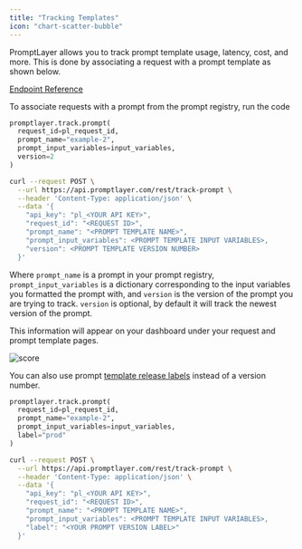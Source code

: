 ```yaml
---
title: "Tracking Templates"
icon: "chart-scatter-bubble"
---
```


PromptLayer allows you to track prompt template usage, latency, cost, and more. This is done by associating a request with a prompt template as shown below.

[Endpoint Reference](/reference/track-prompt)

To associate requests with a prompt from the prompt registry, run the code

<CodeGroup>

```python Python
promptlayer.track.prompt(
  request_id=pl_request_id, 
  prompt_name="example-2",
  prompt_input_variables=input_variables,
  version=2
)
```

```bash REST
curl --request POST \
  --url https://api.promptlayer.com/rest/track-prompt \
  --header 'Content-Type: application/json' \
  --data '{
    "api_key": "pl_<YOUR API KEY>",
    "request_id": "<REQUEST ID>",
    "prompt_name": "<PROMPT TEMPLATE NAME>",
    "prompt_input_variables": <PROMPT TEMPLATE INPUT VARIABLES>,
    "version": <PROMPT TEMPLATE VERSION NUMBER>
  }'
```

</CodeGroup>

Where `prompt_name` is a prompt in your prompt registry, `prompt_input_variables` is a dictionary corresponding to the input variables you formatted the prompt with, and `version` is the version of the prompt you are trying to track. `version` is optional, by default it will track the newest version of the prompt.

This information will appear on your dashboard under your request and prompt template pages.

![score](/images/tracking-template-ui.png)

You can also use prompt [template release labels](/features/prompt-registry#release-labels) instead of a version number.

<CodeGroup>

```python Python
promptlayer.track.prompt(
  request_id=pl_request_id, 
  prompt_name="example-2",
  prompt_input_variables=input_variables,
  label="prod"
)
```

```bash REST
curl --request POST \
  --url https://api.promptlayer.com/rest/track-prompt \
  --header 'Content-Type: application/json' \
  --data '{
    "api_key": "pl_<YOUR API KEY>",
    "request_id": "<REQUEST ID>",
    "prompt_name": "<PROMPT TEMPLATE NAME>",
    "prompt_input_variables": <PROMPT TEMPLATE INPUT VARIABLES>,
    "label": "<YOUR PROMPT VERSION LABEL>"
  }'
```

</CodeGroup>